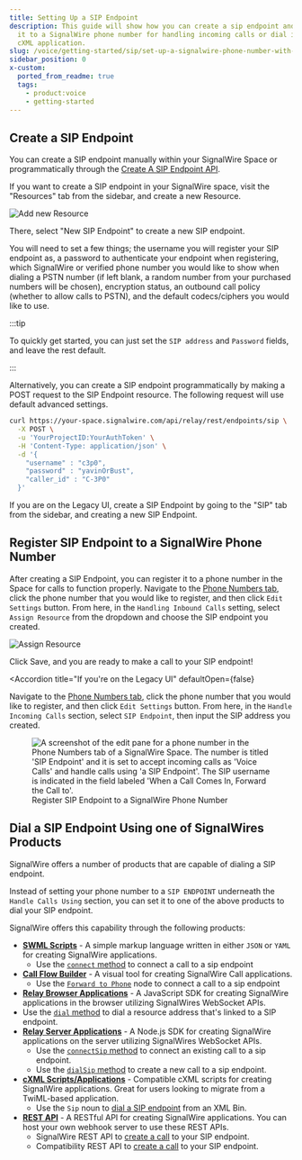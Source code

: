 ```yaml
---
title: Setting Up a SIP Endpoint
description: This guide will show how you can create a sip endpoint and register
  it to a SignalWire phone number for handling incoming calls or dial it via an
  cXML application.
slug: /voice/getting-started/sip/set-up-a-signalwire-phone-number-with-a-sip-endpoint
sidebar_position: 0
x-custom:
  ported_from_readme: true
  tags:
    - product:voice
    - getting-started
---
```


## Create a SIP Endpoint

You can create a SIP endpoint manually within your SignalWire Space or programmatically through the [Create A SIP Endpoint API](/rest/signalwire-rest/endpoints/space/create-sip-endpoint).

If you want to create a SIP endpoint in your SignalWire space, visit the "Resources" tab from the sidebar, and create a new Resource.

![Add new Resource](@image/dashboard/resources/add-new-resource.webp)

There, select "New SIP Endpoint" to create a new SIP endpoint.

You will need to set a few things; the username you will register your SIP endpoint as, a password to authenticate your endpoint when registering, 
which SignalWire or verified phone number you would like to show when dialing a PSTN number (if left blank, a random number from your purchased numbers will be chosen), 
encryption status, an outbound call policy (whether to allow calls to PSTN), and the default codecs/ciphers you would like to use.

:::tip

To quickly get started, you can just set the `SIP address` and `Password` fields, and leave the rest default.

:::


Alternatively, you can create a SIP endpoint programmatically by making a POST request to the SIP Endpoint resource. The following request will use default advanced settings.

```bash
curl https://your-space.signalwire.com/api/relay/rest/endpoints/sip \
  -X POST \
  -u 'YourProjectID:YourAuthToken' \
  -H 'Content-Type: application/json' \
  -d '{
    "username" : "c3p0",
    "password" : "yavinOrBust",
    "caller_id" : "C-3P0"
  }'
```


<NewLegacy />

If you are on the Legacy UI, create a SIP Endpoint by going to the "SIP" tab from the sidebar, and creating a new SIP Endpoint.

## Register SIP Endpoint to a SignalWire Phone Number

After creating a SIP Endpoint, you can register it to a phone number in the Space for calls to function properly. Navigate to the [Phone Numbers tab](https://my.signalwire.com?page=phone_numbers), click the phone number
that you would like to register, and then click `Edit Settings` button. From here, in the
`Handling Inbound Calls` setting, select `Assign Resource` from the dropdown and choose the SIP endpoint you created.

![Assign Resource](@image/dashboard/phone-numbers/assign-resource-voice.png)

Click Save, and you are ready to make a call to your SIP endpoint!

<Accordion 
  title="If you're on the Legacy UI"
  defaultOpen={false}
>

Navigate to the [Phone Numbers tab](https://my.signalwire.com?page=phone_numbers), click the phone number
that you would like to register, and then click `Edit Settings` button. From here, in the
`Handle Incoming Calls` section, select `SIP Endpoint`, then input the SIP address you created.

<figure>
  <img
    className="img-1080"
    src={require('@image/dashboard/legacy/sip-config.webp').default}
    alt="A screenshot of the edit pane for a phone number in the Phone Numbers tab of a SignalWire Space. The number is titled 'SIP Endpoint' and it is set to accept incoming calls as 'Voice Calls' and handle calls using 'a SIP Endpoint'. The SIP username is indicated in the field labeled 'When a Call Comes In, Forward the Call to'."
  />
  <figcaption>
    Register SIP Endpoint to a SignalWire Phone Number
  </figcaption>
</figure>

</Accordion>

## Dial a SIP Endpoint Using one of SignalWires Products

SignalWire offers a number of products that are capable of dialing a SIP endpoint.

Instead of setting your phone number to a `SIP ENDPOINT` underneath the  `Handle Calls Using` section,
you can set it to one of the above products to dial your SIP endpoint.

SignalWire offers this capability through the following products:


- [**SWML Scripts**](/swml) - A simple markup language written in either `JSON` or `YAML`
for creating SignalWire applications.
  - Use the [`connect` method](/swml/methods/connect) to connect a call to a sip endpoint
- [**Call Flow Builder**](/call-flow-builder) - A visual tool for creating SignalWire Call applications.
  - Use the [`Forward to Phone`](/call-flow-builder/forward-to-phone#forward-to-sip) node to connect a call to a sip endpoint
- [**Relay Browser Applications**](/sdks/reference/browser-sdk/) - A JavaScript SDK for creating SignalWire applications in the browser utilizing SignalWires WebSocket APIs.
- Use the [`dial` method](/sdks/reference/browser-sdk/SignalWire%20Client/client/#dial) to dial a resource address that's linked to a SIP endpoint.
- [**Relay Server Applications**](/sdks/reference/realtime-sdk) - A Node.js SDK for creating SignalWire applications on the server utilizing SignalWires WebSocket APIs.
  - Use the [`connectSip` method](/sdks/reference/realtime-sdk/relay-v4/voice/voice-call#connectsip) to connect an existing call to a sip endpoint.
  - Use the [`dialSip` method](/sdks/reference/realtime-sdk/relay-v4/voice/voice-client#dialsip) to create a new call to a sip endpoint.
- [**cXML Scripts/Applications**](/compatibility-api/guides/general/creating-and-using-cxml-applications) - Compatible cXML scripts for creating SignalWire applications.
Great for users looking to migrate from a TwiML-based application.
  - Use the `Sip` noun to [dial a SIP endpoint](/compatibility-api/cxml/voice/sip-noun) from an XML Bin.
- [**REST API**](/rest) - A RESTful API for creating SignalWire applications. You can host your own webhook server to
use these REST APIs.
  - SignalWire REST API to [create a call](/rest/signalwire-rest/endpoints/calling/calls-create) to your SIP endpoint.
  - Compatibility REST API to [create a call](/rest/compatibility-api/endpoints/create-a-call) to your SIP endpoint.
